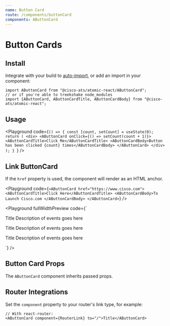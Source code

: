 ```yaml
---
name: Button Card
route: /components/buttonCard
components: AButtonCard
---
```



# Button Cards

## Install

Integrate with your build to [auto-import](/#integrating), or add an import in your component:

```
import AButtonCard from "@cisco-ats/atomic-react/AButtonCard";
// or if you're able to treekshake node_modules
import {AButtonCard, AButtonCardTitle, AButtonCardBody} from "@cisco-ats/atomic-react";
```

## Usage

<Playground
  code={`() => {
  const [count, setCount] = useState(0);
  return (
    <div>
      <AButtonCard onClick={() => setCount(count + 1)}>
      <AButtonCardTitle>Click Me</AButtonCardTitle>
       <AButtonCardBody>Button has been clicked {count} times</AButtonCardBody>
</AButtonCard>
    </div>
  );
}
`}
/>


## Link ButtonCard

If the `href` property is used, the component will render as an HTML anchor.

<Playground
  code={`<AButtonCard href="https://www.cisco.com">
  <AButtonCardTitle>Click Here</AButtonCardTitle>
  <AButtonCardBody>To Launch Cisco.com </AButtonCardBody>
</AButtonCard>`}
/>

<Playground
  fullWidthPreview
  code={`<div className="d-flex">
  <div>
    <p>
      <AButtonCard>
        <AButtonCardTitle>Title</AButtonCardTitle>
        <AButtonCardBody>Description of events goes here</AButtonCardBody>
      </AButtonCard>
    </p>
    <p>
      <AButtonCard selected>
        <AButtonCardTitle>Title</AButtonCardTitle>
        <AButtonCardBody>Description of events goes here</AButtonCardBody>
      </AButtonCard>
    </p>
    <p>
      <AButtonCard disabled>
        <AButtonCardTitle>Title</AButtonCardTitle>
        <AButtonCardBody>Description of events goes here</AButtonCardBody>
      </AButtonCard>
    </p>
</div>
</div>
`}
/>

## Button Card Props

The `AButtonCard` component inherits passed props.

<Props of="AButtonCard" />

## Router Integrations

Set the `component` property to your router's link type, for example:

```
// With react-router:
<AButtonCard component={RouterLink} to="/">Title</AButtonCard>
```
